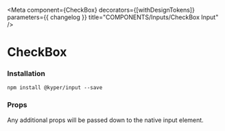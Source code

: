 

<Meta
  component={CheckBox}
  decorators={[withDesignTokens]}
  parameters={{ changelog }}
  title="COMPONENTS/Inputs/CheckBox Input"
/>

# CheckBox
### Installation

`npm install @kyper/input --save`

<PeerDependencies json={packageJson} />

<Canvas>
  <Story name="Basic">
    <FlexContainer direction="column">
      <FlexContainer padding={16}>
        <CheckBox id="foo" name="foo" label="Checkbox Label Right" labelPosition="right" />
        <CheckBox id="bar" name="bar" label="Checkbox Label Left" />
      </FlexContainer>
      <FlexContainer padding={16}>
        <CheckBox disabled={true} id="disabled1" name="disabled1" label="Disabled" />
        <CheckBox checked={true} disabled={true} id="disabled2" name="disabled2" label="Disabled" />
      </FlexContainer>
    </FlexContainer>
  </Story>
</Canvas>

### Props
Any additional props will be passed down to the native input element.

<ArgsTable of={CheckBox} />
